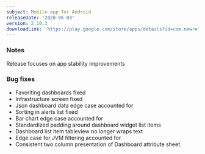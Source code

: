 ```yaml
---
subject: Mobile app for Android
releaseDate: '2020-06-03'
version: 2.10.3
downloadLink: 'https://play.google.com/store/apps/details?id=com.newrelic.rpm'
---
```


### Notes

Release focuses on app stability improvements

### Bug fixes

* Favoriting dashboards fixed
* Infrastructure screen fixed
* Json dashboard data edge case accounted for
* Sorting in alerts list fixed
* Bar chart edge case accounted for
* Standardized padding around dashboard widget list items
* Dashboard list item tableview no longer wraps text
* Edge case for JVM filtering accounted for
* Consistent two column presentation of Dashboard attribute sheet
